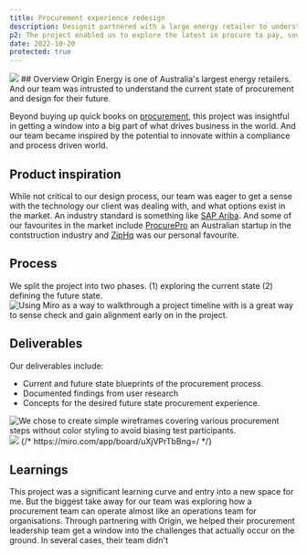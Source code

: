 ```yaml
---
title: Procurement experience redesign
description: Designit partnered with a large energy retailer to understand and improve their procurement experience.
p2: The project enabled us to explore the latest in procure to pay, source to pay practice. The outcomes involved defining the current state and future state journeys of the procurement experieence as well as several concepts for how the interface could work.
date: 2022-10-20
protected: true
---
```


<Collaborators people="Angel Poon, Julia Leong"/>

<Img type="hero" className="from-orange-400 to-orange-500" src="/projects/origin-procurement/screenshots/hero.png" />
## Overview
Origin Energy is one of Australia's largest energy retailers. And our team was intrusted to understand the current state of procurement and design for their future.

Beyond buying up quick books on [procurement](https://www.amazon.com.au/gp/product/B00H1XLBVQ/ref=ppx_yo_dt_b_search_asin_title?ie=UTF8&psc=1), this project was insightful in getting a window into a big part of what drives business in the world. And our team became inspired by the potential to innovate within a compliance and process driven world.

## Product inspiration

While not critical to our design process, our team was eager to get a sense with the technology our client was dealing with, and what options exist in the market.
An industry standard is something like [SAP Ariba](https://www.sap.com/products/spend-management/procure-to-pay/what-is-procure-to-pay.html#:~:text=Procure%2Dto%2Dpay%20is%20the,Selecting%20goods%20and%20services). And some of our favourites in the market include [ProcurePro](https://procurepro.co/) an Australian startup in the contstruction industry and [ZipHq](https://ziphq.com) was our personal favourite.

## Process

We split the project into two phases. (1) exploring the current state (2) defining the future state. 
<Img className="p-0 lg:p-0 aspect-auto max-w-5xl" alt="Using Miro as a way to walkthrough a project timeline with is a great way to sense check and gain alignment early on in the project." src="/projects/origin-procurement/screenshots/project-timeline.png"/>


## Deliverables
Our deliverables include:
- Current and future state blueprints of the procurement process.
- Documented findings from user research
- Concepts for the desired future state procurement experience.

<MDXCarousel>
<Img type="slides" src="/projects/origin-procurement/screenshots/future-state.jpg" alt="We chose to create simple wireframes covering various procurement steps without color styling to avoid biasing test participants." />
<Img type="slides" src="/projects/origin-procurement/screenshots/future-state-slide.jpg" />
{/* https://miro.com/app/board/uXjVPrTbBng=/ */}
</MDXCarousel>

## Learnings

This project was a significant learning curve and entry into a new space for me. But the biggest take away for our team was exploring how a procurement team can operate almost like an operations team for organisations. Through partnering with Origin, we helped their procurement leadership team get a window into the challenges that actually occur on the ground. In several cases, their team didn't